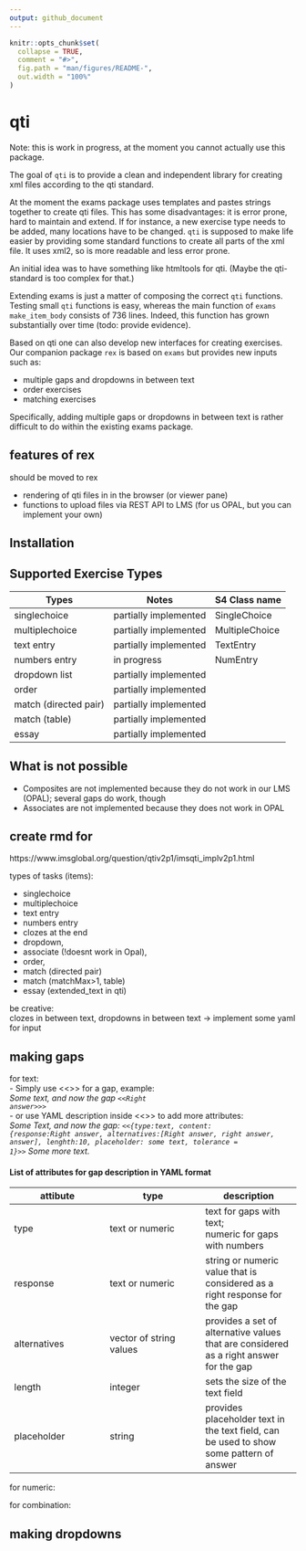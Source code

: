 ```yaml
---
output: github_document
---
```


<!-- README.md is generated from README.Rmd. Please edit that file -->

```r
knitr::opts_chunk$set(
  collapse = TRUE,
  comment = "#>",
  fig.path = "man/figures/README-",
  out.width = "100%"
)
```

<!-- badges: start -->
<!-- badges: end -->

# qti

Note: this is work in progress, at the moment you cannot actually use this package.

The goal of `qti` is to provide a clean and independent library for creating xml files according to the qti standard.

At the moment the exams package uses templates and pastes strings together to create qti files. This has some disadvantages: it is error prone, hard to maintain and extend. If for instance, a new exercise type needs to be added, many locations have to be changed. `qti` is supposed to make life easier by providing some standard functions to create all parts of the xml file. It uses xml2, so is more readable and less error prone.

An initial idea was to have something like htmltools for qti. (Maybe the qti-standard is too complex for that.)

Extending exams is just a matter of composing the correct `qti` functions. Testing small `qti` functions is easy, whereas the main function of `exams` `make_item_body` consists of 736 lines. Indeed, this function has grown substantially over time (todo: provide evidence).

Based on qti one can also develop new interfaces for creating exercises. Our companion package `rex` is based on `exams` but provides new inputs such as:

- multiple gaps and dropdowns in between text
- order exercises
- matching exercises

Specifically, adding multiple gaps or dropdowns in between text is rather difficult to do within the existing exams package.

## features of rex

should be moved to rex

- rendering of qti files in in the browser (or viewer pane)
- functions to upload files via REST API to LMS (for us OPAL, but you can implement your own)

## Installation

## Supported Exercise Types
| Types | Notes | S4 Class name |
|-------|-------|---------------|
|singlechoice|partially implemented|SingleChoice|
|multiplechoice|partially implemented|MultipleChoice|
|text entry|partially implemented|TextEntry|
|numbers entry|in progress|NumEntry
|dropdown list|partially implemented|
|order|partially implemented|
|match (directed pair)|partially implemented|
|match (table)|partially implemented|
|essay|partially implemented|


## What is not possible

- Composites are not implemented because they do not work in our LMS (OPAL); several gaps do work, though
- Associates are not implemented because they does not work in OPAL

## create rmd for

https://www.imsglobal.org/question/qtiv2p1/imsqti_implv2p1.html

types of tasks (items):

* singlechoice
* multiplechoice
* text entry
* numbers entry 
* clozes at the end
* dropdown,
* associate (!doesnt work in Opal),
* order,
* match (directed pair)
* match (matchMax>1, table)
* essay (extended_text in qti)

be creative:  
clozes in between text, dropdowns in between text -> implement some yaml for input

## making gaps

for text:  
-  Simply use <<>> for a gap, example:  
*Some text, and now the gap <code>\<\<Right answer>\>></code>*  
-  or use YAML description inside <<>> to add more attributes:  
*Some Text, and now the gap: <code><<{type:text, content: {response:Right answer, alternatives:[Right answer, right answer, answer], lenghth:10, placeholder: some text, tolerance = 1}>></code> Some more text.*  

#### List of attributes for gap description in YAML format

|attibute|type|description|
|-|-|-|
|type|text or numeric|text for gaps with text;<br />numeric for gaps with numbers|
|response|text or numeric|string or numeric value that is considered as a right response for the gap|
|alternatives|vector of string values|provides a set of alternative values that are considered as a right answer for the gap|
|length|integer|sets the size of the text field|
|placeholder|string|provides placeholder text in the text field, can be used to show some pattern of answer|


for numeric:

for combination:  

## making dropdowns

